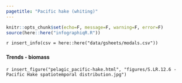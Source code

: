 ```yaml
---
pagetitle: "Pacific hake (whiting)"
---
```


```r
knitr::opts_chunk$set(echo=F, message=F, warning=F, error=F)
source(here::here("infographiqR.R"))
```

`r insert_info(csv = here::here("data/gsheets/modals.csv"))`


### {.tabset}

#### Trends - biomass

`r insert_figure("pelagic_pacific-hake.html", "figures/S.LR.12.6 - Pacific Hake spatiotemporal distribution.jpg")`
